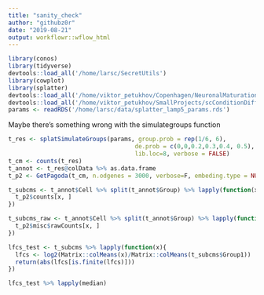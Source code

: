 ```yaml
---
title: "sanity_check"
author: "githubz0r"
date: "2019-08-21"
output: workflowr::wflow_html
---
```

```r
library(conos)
library(tidyverse)
devtools::load_all('/home/larsc/SecretUtils')
library(cowplot)
library(splatter)
devtools::load_all('/home/viktor_petukhov/Copenhagen/NeuronalMaturation')
devtools::load_all('/home/viktor_petukhov/SmallProjects/scConditionDifference')
params <- readRDS('/home/larsc/data/splatter_lamp5_params.rds')
```

Maybe there's something wrong with the simulategroups function
```r
t_res <- splatSimulateGroups(params, group.prob = rep(1/6, 6),
                                    de.prob = c(0,0,0.2,0.3,0.4, 0.5), nGenes=10000, batchCells=200*6,
                                    lib.loc=8, verbose = FALSE)
t_cm <- counts(t_res)
t_annot <- t_res@colData %>% as.data.frame
t_p2 <- GetPagoda(t_cm, n.odgenes = 3000, verbose=F, embeding.type = NULL)

t_subcms <- t_annot$Cell %>% split(t_annot$Group) %>% lapply(function(x){
  t_p2$counts[x, ]
})

t_subcms_raw <- t_annot$Cell %>% split(t_annot$Group) %>% lapply(function(x){
  t_p2$misc$rawCounts[x, ]
})

lfcs_test <- t_subcms %>% lapply(function(x){
  lfcs <- log2(Matrix::colMeans(x)/Matrix::colMeans(t_subcms$Group1))
  return(abs(lfcs[is.finite(lfcs)]))
})

lfcs_test %>% lapply(median)
```
